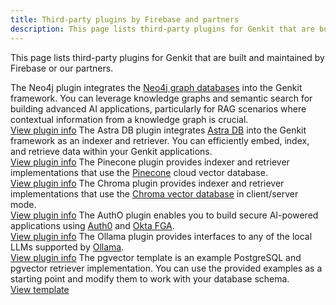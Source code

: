 ```yaml
---
title: Third-party plugins by Firebase and partners
description: This page lists third-party plugins for Genkit that are built and maintained by Firebase or our partners.
---
```



This page lists third-party plugins for Genkit that are built and maintained by Firebase or
our partners.

<CardGrid>
	<Card title="Neo4j">
		The Neo4j plugin integrates the <a class="inline-flex no-underline" href="https://neo4j.com/product/neo4j-graph-database/" target="_blank">Neo4j graph databases<Icon name="external" /></a> into the Genkit framework. You can leverage knowledge graphs and semantic search for building advanced AI applications, particularly for RAG scenarios where contextual information from a knowledge graph is crucial.
        <br/><a class="inline-flex no-underline" href="https://github.com/neo4j-partners/genkitx-neo4j" target="_blank">View plugin info<Icon name="external" /></a>
	</Card>
	<Card title="DataStax Astra DB">
		The Astra DB plugin integrates <a class="inline-flex no-underline" href="https://www.datastax.com/products/datastax-astra" target="_blank">Astra DB<Icon name="external" /></a> into the Genkit framework as an indexer and retriever. You can efficiently embed, index, and retrieve data within your Genkit applications.
        <br/><a class="inline-flex no-underline" href="https://github.com/datastax/genkitx-astra-db" target="_blank">View plugin info<Icon name="external" /></a>
	</Card>
	<Card title="Pinecone">
		The Pinecone plugin provides indexer and retriever implementations that use the <a class="inline-flex no-underline" href="https://www.pinecone.io/product/" target="_blank">Pinecone<Icon name="external" /></a> cloud vector database.
        <br/><a href="../pinecone">View plugin info</a>
	</Card>
	<Card title="ChromaDB">
		The Chroma plugin provides indexer and retriever implementations that use the <a class="inline-flex no-underline" href="https://docs.trychroma.com/" target="_blank">Chroma vector database<Icon name="external" /></a> in client/server mode.
        <br/><a href="../chroma">View plugin info</a>
	</Card>
  <Card title="AuthO">
		The AuthO plugin enables you to build secure AI-powered applications using <a class="inline-flex no-underline" href="https://www.auth0.ai/" target="_blank">Auth0<Icon name="external" /></a> and <a class="inline-flex no-underline" href="https://docs.fga.dev/" target="_blank">Okta FGA<Icon name="external" /></a>.
        <br/><a class="inline-flex no-underline" href="https://github.com/auth0-lab/auth0-ai-js/tree/main/packages/ai-genkit" target="_blank">View plugin info<Icon name="external" /></a>
	</Card>
	<Card title="Ollama">
		The Ollama plugin provides interfaces to any of the local LLMs supported by <a class="inline-flex no-underline" href="https://ollama.com/" target="_blank">Ollama<Icon name="external" /></a>.
        <br/><a href="../ollama">View plugin info</a>
	</Card>
  <Card title="pgvector" icon="document">
		The pgvector template is an example PostgreSQL and pgvector retriever implementation. You can use the provided examples as a starting point and modify them to work with your database schema.
        <br/><a href="../pgvector">View template</a>
	</Card>
</CardGrid>
